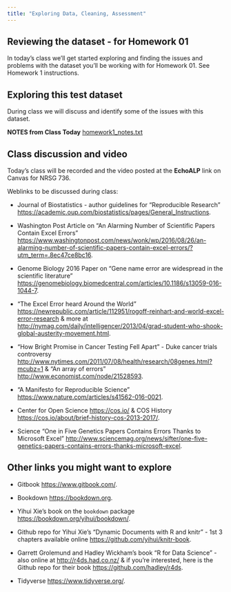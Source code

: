 ```yaml
---
title: "Exploring Data, Cleaning, Assessment"
---
```


## Reviewing the dataset - for Homework 01

In today's class we'll get started exploring and finding the issues and problems with the dataset you'll be working with for Homework 01. See Homework 1 instructions.

## Exploring this test dataset

During class we will discuss and identify some of the issues with this dataset.

**NOTES from Class Today** [homework1_notes.txt](homework1_notes.txt)

## Class discussion and video

Today's class will be recorded and the video posted at the **EchoALP** link on Canvas for NRSG 736.

Weblinks to be discussed during class:

* Journal of Biostatistics - author guidelines for "Reproducible Research" [https://academic.oup.com/biostatistics/pages/General_Instructions](https://academic.oup.com/biostatistics/pages/General_Instructions).

* Washington Post Article on "An Alarming Number of Scientific Papers Contain Excel Errors" [https://www.washingtonpost.com/news/wonk/wp/2016/08/26/an-alarming-number-of-scientific-papers-contain-excel-errors/?utm_term=.8ec47ce8bc16](https://www.washingtonpost.com/news/wonk/wp/2016/08/26/an-alarming-number-of-scientific-papers-contain-excel-errors/?utm_term=.8ec47ce8bc16).

* Genome Biology 2016 Paper on "Gene name error are widespread in the scientific literature" [https://genomebiology.biomedcentral.com/articles/10.1186/s13059-016-1044-7](https://genomebiology.biomedcentral.com/articles/10.1186/s13059-016-1044-7).

* "The Excel Error heard Around the World" [https://newrepublic.com/article/112951/rogoff-reinhart-and-world-excel-error-research](https://newrepublic.com/article/112951/rogoff-reinhart-and-world-excel-error-research) & more at [http://nymag.com/daily/intelligencer/2013/04/grad-student-who-shook-global-austerity-movement.html](http://nymag.com/daily/intelligencer/2013/04/grad-student-who-shook-global-austerity-movement.html).

* "How Bright Promise in Cancer Testing Fell Apart" - Duke cancer trials controversy [http://www.nytimes.com/2011/07/08/health/research/08genes.html?mcubz=1](http://www.nytimes.com/2011/07/08/health/research/08genes.html?mcubz=1) & "An array of errors" [http://www.economist.com/node/21528593](http://www.economist.com/node/21528593).

* "A Manifesto for Reproducible Science" [https://www.nature.com/articles/s41562-016-0021](https://www.nature.com/articles/s41562-016-0021).

* Center for Open Science [https://cos.io/](https://cos.io/) & COS History [https://cos.io/about/brief-history-cos-2013-2017/](https://cos.io/about/brief-history-cos-2013-2017/).

* Science "One in Five Genetics Papers Contains Errors Thanks to Microsoft Excel" [http://www.sciencemag.org/news/sifter/one-five-genetics-papers-contains-errors-thanks-microsoft-excel](http://www.sciencemag.org/news/sifter/one-five-genetics-papers-contains-errors-thanks-microsoft-excel).

## Other links you might want to explore

* Gitbook [https://www.gitbook.com/](https://www.gitbook.com/).

* Bookdown [https://bookdown.org](https://bookdown.org).

* Yihui Xie's book on the `bookdown` package [https://bookdown.org/yihui/bookdown/](https://bookdown.org/yihui/bookdown/).

* Github repo for Yihui Xie's "Dynamic Documents with R and knitr" - 1st 3 chapters available online  [https://github.com/yihui/knitr-book](https://github.com/yihui/knitr-book).

* Garrett Grolemund and Hadley Wickham's book "R for Data Science" - also online at [http://r4ds.had.co.nz/](http://r4ds.had.co.nz/) & if you're interested, here is the Github repo for their book [https://github.com/hadley/r4ds](https://github.com/hadley/r4ds).

* Tidyverse [https://www.tidyverse.org/](https://www.tidyverse.org/).

